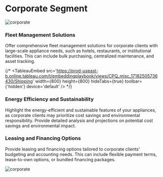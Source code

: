

# Corporate Segment

![corporate](https://plus.unsplash.com/premium_photo-1661958068511-94e74df3a799?q=80&w=2974&auto=format&fit=crop&ixlib=rb-4.0.3&ixid=M3wxMjA3fDB8MHxwaG90by1wYWdlfHx8fGVufDB8fHx8fA%3D%3D)

### Fleet Management Solutions

Offer comprehensive fleet management solutions for corporate clients with large-scale appliance needs, such as hotels, restaurants, or institutional facilities. This can include bulk purchasing, centralized maintenance, and asset tracking.

{/* <TableauEmbed
  src='https://prod-useast-b.online.tableau.com/t/embeddingplaybook/views/CPQ_misc_17182505736430/Shipping'
  width={800}
  height={800}
  hideTabs={true}
  toolbar={'hidden'}
  device='default'
/> */}

### Energy Efficiency and Sustainability

Highlight the energy-efficient and sustainable features of your appliances, as corporate clients may prioritize cost savings and environmental responsibility. Provide detailed analysis and projections on potential cost savings and environmental impact.


### Leasing and Financing Options

Provide leasing and financing options tailored to corporate clients' budgeting and accounting needs. This can include flexible payment terms, lease-to-own options, or bundled financing packages.

![corporate](https://plus.unsplash.com/premium_photo-1664302275696-3f44bc5b03db?q=80&w=2940&auto=format&fit=crop&ixlib=rb-4.0.3&ixid=M3wxMjA3fDB8MHxwaG90by1wYWdlfHx8fGVufDB8fHx8fA%3D%3D)
